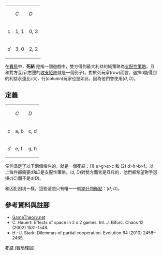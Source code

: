 {| border="1" align=right cellpadding="4" cellspacing="0" style="margin: 1em 1em 0 1em; background: #f9f9f9; border: 1px #aaa solid; border-collapse: collapse; font-size: 95%;"
|-
|
! ''C''
! ''D''
|-
! ''c''
| 1, 1
| 0, 3
|-
! ''d''
| 3, 0
| 2, 2
|}

在[[博弈论|賽局]]中，'''死結''' 是指一個遊戲中，雙方得到最大利益的純策略為[[支配性策略|支配性策略]]，且和對方互斥(右邊的[[收支矩陣|收支矩陣]]就是一個例子)。對於列玩家(row)而言，選擇''d''能得到的利益永遠比''c''大，行(column)玩家也是如此，因為他們會使用(''d'', ''D'')。

== 定義 ==

{| border="1" align=left cellpadding="4" cellspacing="0" style="margin: 1em 1em 1em 0; background: #f9f9f9; border: 1px #aaa solid; border-collapse: collapse; font-size: 95%;"
|-
|
! ''C''
! ''D''
|-
! ''c''
| a, b
| c, d
|-
! ''d''
| e, f
| g, h
|}

任何滿足了以下兩個條件的，就是一個死結：(1) e>g>a>c  和 (2) d>h>b>f。以上條件都需要''d''和''D''是支配性策略。(''d'', ''D'')對雙方而言是互斥的，他們都希望對手選擇''c''(''C'')而不是''d''(''D'')。


和囚犯困境一樣，這些遊戲只有唯一一個[[納什均衡點|納什均衡點]]：(''d'', ''D'')。



==參考資料與註腳==
*[https://web.archive.org/web/20061001134538/http://www.gametheory.net/Dictionary/Games/Deadlock.html GameTheory.net]
* C. Hauert: Effects of space in 2 x 2 games. Int. J. Bifurc. Chaos 12 (2002) 1531-1548.
* H.-U. Stark: Dilemmas of partial cooperation. Evolution 64 (2010) 2458–2465.

{{博弈论}}
[[Category:博弈论|死結 (賽局理論)]]